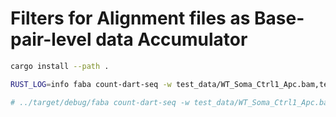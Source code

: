# Filters for Alignment files as Base-pair-level data Accumulator


```sh
cargo install --path .

RUST_LOG=info faba count-dart-seq -w test_data/WT_Soma_Ctrl1_Apc.bam,test_data/WT_Soma_Ctrl2_Apc.bam -m test_data/Mettl3KO_Soma_Ctrl1_Apc.bam,test_data/Mettl3KO_Soma_Ctrl2_Apc.bam --min-coverage 1 --min-conversion 1 --pvalue-cutoff 1

# ../target/debug/faba count-dart-seq -w test_data/WT_Soma_Ctrl1_Apc.bam,test_data/WT_Soma_Ctrl2_Apc.bam -m test_data/Mettl3KO_Soma_Ctrl1_Apc.bam,test_data/Mettl3KO_Soma_Ctrl2_Apc.bam



```

